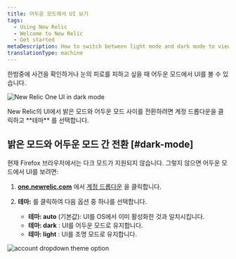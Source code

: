 ```yaml
---
title: 어두운 모드에서 UI 보기
tags:
  - Using New Relic
  - Welcome to New Relic
  - Get started
metaDescription: How to switch between light mode and dark mode to view the New Relic UI.
translationType: machine
---
```




한밤중에 사건을 확인하거나 눈의 피로를 피하고 싶을 때 어두운 모드에서 UI를 볼 수 있습니다.

<img
  title="New Relic One UI in dark mode"
  alt="New Relic One UI in dark mode"
  src={apmDistributedTracingDarkMode}
/>

<figcaption>
  New Relic의 UI에서 밝은 모드와 어두운 모드 사이를 전환하려면 계정 드롭다운을 클릭하고 **테마** 를 선택합니다.
</figcaption>

## 밝은 모드와 어두운 모드 간 전환 [#dark-mode]

현재 Firefox 브라우저에서는 다크 모드가 지원되지 않습니다. 그렇지 않으면 어두운 모드에서 UI를 보려면:

1. **[one.newrelic.com](https://one.newrelic.com)** 에서 [계정 드롭다운](/docs/using-new-relic/welcome-new-relic/get-started/glossary#account-dropdown) 을 클릭합니다.

2. **테마:** 를 클릭하여 다음 옵션 중 하나를 선택합니다.

   * **테마: auto** (기본값): UI를 OS에서 이미 활성화한 것과 일치시킵니다.
   * **테마: dark** : UI를 어두운 모드로 유지합니다.
   * **테마: light** : UI를 조명 모드로 유지합니다.

<img
  title="account_dropdown_theme option"
  alt="account dropdown theme option"
  src={accountDropdownTheme}
/>